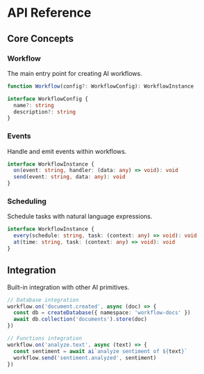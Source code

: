 # API Reference

## Core Concepts

### Workflow

The main entry point for creating AI workflows.

```typescript
function Workflow(config?: WorkflowConfig): WorkflowInstance

interface WorkflowConfig {
  name?: string
  description?: string
}
```

### Events

Handle and emit events within workflows.

```typescript
interface WorkflowInstance {
  on(event: string, handler: (data: any) => void): void
  send(event: string, data: any): void
}
```

### Scheduling

Schedule tasks with natural language expressions.

```typescript
interface WorkflowInstance {
  every(schedule: string, task: (context: any) => void): void
  at(time: string, task: (context: any) => void): void
}
```

## Integration

Built-in integration with other AI primitives.

```typescript
// Database integration
workflow.on('document.created', async (doc) => {
  const db = createDatabase({ namespace: 'workflow-docs' })
  await db.collection('documents').store(doc)
})

// Functions integration
workflow.on('analyze.text', async (text) => {
  const sentiment = await ai`analyze sentiment of ${text}`
  workflow.send('sentiment.analyzed', sentiment)
})
```
